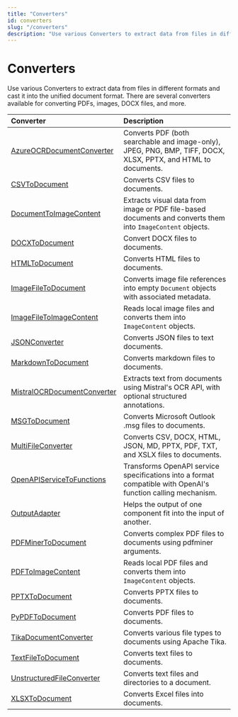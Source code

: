 ```yaml
---
title: "Converters"
id: converters
slug: "/converters"
description: "Use various Converters to extract data from files in different formats and cast it into the unified document format. There are several converters available for converting PDFs, images, DOCX files, and more."
---
```


# Converters

Use various Converters to extract data from files in different formats and cast it into the unified document format. There are several converters available for converting PDFs, images, DOCX files, and more.

| Converter                                                    | Description                                                                                                   |
| :----------------------------------------------------------- | :------------------------------------------------------------------------------------------------------------ |
| [AzureOCRDocumentConverter](/docs/azureocrdocumentconverter) | Converts PDF (both searchable and image-only), JPEG, PNG, BMP, TIFF, DOCX, XLSX, PPTX, and HTML to documents. |
| [CSVToDocument](doc:csvtodocument)                           | Converts CSV files to documents.                                                                              |
| [DocumentToImageContent](doc:documenttoimagecontent)         | Extracts visual data from image or PDF file-based documents and converts them into `ImageContent` objects.    |
| [DOCXToDocument](doc:docxtodocument)                         | Convert DOCX files to documents.                                                                              |
| [HTMLToDocument](/docs/htmltodocument)                       | Converts HTML files to documents.                                                                             |
| [ImageFileToDocument](doc:imagefiletodocument)               | Converts image file references into empty `Document` objects with associated metadata.                        |
| [ImageFileToImageContent](doc:imagefiletoimagecontent)       | Reads local image files and converts them into `ImageContent` objects.                                        |
| [JSONConverter](doc:jsonconverter)                           | Converts JSON files to text documents.                                                                        |
| [MarkdownToDocument](/docs/markdowntodocument)               | Converts markdown files to documents.                                                                         |
| [MistralOCRDocumentConverter](/docs/mistralocrdocumentconverter) | Extracts text from documents using Mistral's OCR API, with optional structured annotations.                   |
| [MSGToDocument](doc:msgtodocument)                           | Converts Microsoft Outlook .msg files to documents.                                                           |
| [MultiFileConverter](doc:multifileconverter)                 | Converts CSV, DOCX, HTML, JSON, MD, PPTX, PDF, TXT, and XSLX files to documents.                              |
| [OpenAPIServiceToFunctions](/docs/openapiservicetofunctions) | Transforms OpenAPI service specifications into a format compatible with OpenAI's function calling mechanism.  |
| [OutputAdapter](/docs/outputadapter)                         | Helps the output of one component fit into the input of another.                                              |
| [PDFMinerToDocument](/docs/pdfminertodocument)               | Converts complex PDF files to documents using pdfminer arguments.                                             |
| [PDFToImageContent](doc:pdftoimagecontent)                   | Reads local PDF files and converts them into `ImageContent` objects.                                          |
| [PPTXToDocument](/docs/pptxtodocument)                       | Converts PPTX files to documents.                                                                             |
| [PyPDFToDocument](/docs/pypdftodocument)                     | Converts PDF files to documents.                                                                              |
| [TikaDocumentConverter](/docs/tikadocumentconverter)         | Converts various file types to documents using Apache Tika.                                                   |
| [TextFileToDocument](/docs/textfiletodocument)               | Converts text files to documents.                                                                             |
| [UnstructuredFileConverter](/docs/unstructuredfileconverter) | Converts text files and directories to a document.                                                            |
| [XLSXToDocument](doc:xlsxtodocument)                         | Converts Excel files into documents.                                                                          |
